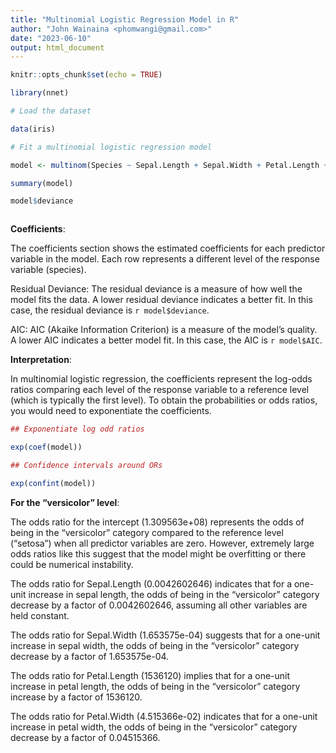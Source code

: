 ---
title: "Multinomial Logistic Regression Model in R"
author: "John Wainaina <phomwangi@gmail.com>"
date: "2023-06-10"
output: html_document
---

```{r setup, include=FALSE}
knitr::opts_chunk$set(echo = TRUE)

library(nnet)

```

```{r}

# Load the dataset

data(iris)

# Fit a multinomial logistic regression model

model <- multinom(Species ~ Sepal.Length + Sepal.Width + Petal.Length + Petal.Width, data = iris)

summary(model)

model$deviance



```

**Coefficients**: 

The coefficients section shows the estimated coefficients for each predictor variable in the model. Each row represents a different level of the response variable (species).

Residual Deviance: The residual deviance is a measure of how well the model fits the data. A lower residual deviance indicates a better fit. In this case, the residual deviance is `r model$deviance`.

AIC: AIC (Akaike Information Criterion) is a measure of the model's quality. A lower AIC indicates a better model fit. In this case, the AIC is `r model$AIC`.

**Interpretation**:

In multinomial logistic regression, the coefficients represent the log-odds ratios comparing each level of the response variable to a reference level (which is typically the first level). To obtain the probabilities or odds ratios, you would need to exponentiate the coefficients.




```{r}
## Exponentiate log odd ratios

exp(coef(model))

## Confidence intervals around ORs

exp(confint(model))

```

**For the "versicolor" level**:

The odds ratio for the intercept (1.309563e+08) represents the odds of being in the "versicolor" category compared to the reference level ("setosa") when all predictor variables are zero. However, extremely large odds ratios like this suggest that the model might be overfitting or there could be numerical instability.

The odds ratio for Sepal.Length (0.0042602646) indicates that for a one-unit increase in sepal length, the odds of being in the "versicolor" category decrease by a factor of 0.0042602646, assuming all other variables are held constant.

The odds ratio for Sepal.Width (1.653575e-04) suggests that for a one-unit increase in sepal width, the odds of being in the "versicolor" category decrease by a factor of 1.653575e-04.

The odds ratio for Petal.Length (1536120) implies that for a one-unit increase in petal length, the odds of being in the "versicolor" category increase by a factor of 1536120.

The odds ratio for Petal.Width (4.515366e-02) indicates that for a one-unit increase in petal width, the odds of being in the "versicolor" category decrease by a factor of 0.04515366.


```{r}




```


 